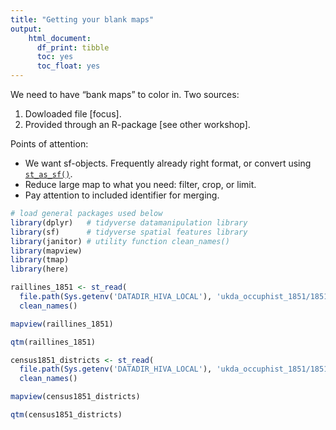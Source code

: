 ```yaml
---
title: "Getting your blank maps"
output: 
    html_document:
      df_print: tibble
      toc: yes
      toc_float: yes
---
```


We need to have "bank maps" to color in. Two sources:

1. Dowloaded file [focus].
2. Provided through an R-package [see other workshop].

Points of attention:

* We want sf-objects. Frequently already right format, or convert using [`st_as_sf()`](https://r-spatial.github.io/sf/reference/st_as_sf.html).
* Reduce large map to what you need: filter, crop, or limit.
* Pay attention to included identifier for merging.

```r
# load general packages used below
library(dplyr)   # tidyverse datamanipulation library
library(sf)      # tidyverse spatial features library
library(janitor) # utility function clean_names()
library(mapview)
library(tmap)
library(here)
```

```r
raillines_1851 <- st_read(
  file.path(Sys.getenv('DATADIR_HIVA_LOCAL'), 'ukda_occuphist_1851/1851_england_wales_scotland_rail_lines/1851EngWalesScotRail_Lines.shp')) %>%
  clean_names()
```

```r
mapview(raillines_1851)
```

```r
qtm(raillines_1851)
```


```r
census1851_districts <- st_read(
  file.path(Sys.getenv('DATADIR_HIVA_LOCAL'), 'ukda_occuphist_1851/1851_england_wales_census_registration_districts/1851EngWalesRegistrationDistrict.shp')) %>%
  clean_names()
```


```r
mapview(census1851_districts)
```

```r
qtm(census1851_districts)
```


